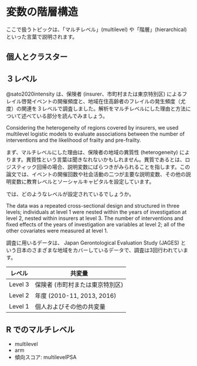 # 変数の階層構造  {#multilevel}

ここで扱うトピックは、「マルチレベル」(multilevel) や「階層」(hierarchical) といった言葉で説明されます。


## 個人とクラスター  {#individual-cluster}

## ３レベル

@sato2020intensity は、保険者 (insurer、市町村または東京特別区) によるフレイル啓発イベントの開催頻度と、地域在住高齢者のフレイルの発生頻度（尤度）の関連を３レベルで調査しました。解析をマルチレベルにした理由と方法について述べている部分を読んでみましょう。

:::: {.blackbox data-latex=""}
Considering the heterogeneity of regions covered by insurers, we used multilevel logistic models to evaluate associations between the number of interventions and the likelihood of frailty and pre-frailty.
::::

まず、マルチレベルにした理由は、保険者の地域の異質性 (heterogeneity) によります。異質性という言葉は聞きなれないかもしれません。異質であるとは、ロジスティック回帰の場合、説明変数にばらつきがみられることを指します。この論文では、イベントの開催回数や社会活動の二つが主要な説明変数、その他の説明変数に教育レベルとソーシャルキャピタルを設定しています。

では、どのようなレベルが設定されているでしょうか。

:::: {.blackbox data-latex=""}
The data was a repeated cross-sectional design and structured in three levels; individuals at level 1 were nested within the years of investigation at level 2, nested within insurers at level 3. The number of interventions and fixed effects of the years of investigation are variables at level 2; all of the other covariates were measured at level 1.
::::

調査に用いるデータは、 Japan Gerontological Evaluation Study (JAGES) という日本のさまざまな地域をカバーしているデータで、調査は3回行われています。

| レベル | 共変量 |
| -- | -- |
| Level 3 | 保険者 (市町村または東京特別区) |
| Level 2 | 年度 (2010-11, 2013, 2016) |
| Level 1 | 個人およびその他の共変量 |

## R でのマルチレベル

* multilevel
* arm
* 傾向スコア: multilevelPSA
